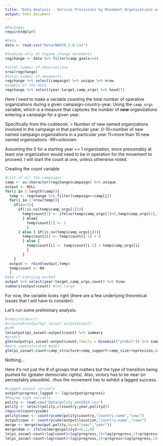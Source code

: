 ```yaml
---
title: "Data Analysis - Service Provisions by Movement Organizations within within Regime Change Movements"
output: html_document
---
```


```r
#Packages
require(dplyr)

#Data
data <- read.csv("Data/NAVCO_2.0.csv")

#looking only at regime change movements
regchange <- data %>% filter(camp_goals==0)

#total number of observations
nrow(regchange) 
#total number of movements
regchange %>% select(campaign) %>% unique %>% nrow
#sample of the data
regchange %>% select(year:target,camp_orgs) %>% head(7)
```

Here I need to make a variable counting the total number of operative organizations during a given campaign-country-year. Using the `camp_orgs` variable, which is a measure that captures the number of **_new_** organizations entering a campaign for a given year.

Specifically from the codebook:
> Number of new named organizations involved in the campaign in that particular year.
0-10=number of new named campaign organizations in a particular year 11=more than 10 new named organizations -99=unknown

Assuming the 0 for a starting year == 1 organization, since presumably at least one organization would need to be in operation for the movement to proceed. I will start the count at one, unless otherwise noted. 

Creating the count variable
```r
#List of all the campaigns
camp <- as.character(regchange$campaign) %>% unique
output <- NULL 
for(j in 1:length(camp)){
  temp <- regchange %>% filter(campaign==camp[j])
  for(i in 1:nrow(temp)){
    if(i==1){
      if(!is.na(temp$camp_orgs[1])){
        temp$count[1] <- ifelse(temp$camp_orgs[1]>0,temp$camp_orgs[1],1)
        } else{
          temp$count[1] <- 1
          }
      } else { if(is.na(temp$camp_orgs[i])){
        temp$count[i] <- temp$count[i-1] + 0
        } else { 
          temp$count[i] <- temp$count[i-1] + temp$camp_orgs[i]
          }
        }
    }
  output <- rbind(output,temp)
  temp$count <- NA
  }
#See if everying worked
output %>% select(year:target,camp_orgs,count) %>% View
summary(output$count) #too large
```

For now, the variable looks right (there are a few underlying theoretical issues that I will have to consider).

Let's run some preliminary analysis:
```r
#require(descr)
#crosstab(output$pi_socwel,output$count)
#LPM
lm(output$pi_socwel~output$count) %>% summary
#probit
glm(output$pi_socwel~output$count,family = binomial("probit")) %>% summary
#more sophistocated model
glm(pi_socwel~count+camp_structure+camp_support+camp_size+repression,data=output,family = binomial("probit")) %>% summary
```
Nothing...

Here it's not just the # of groups that matters but the type of transition being pushed for (greater democratic rights). Also, victory has to be near (or perceptably plausible)...thus the movement has to exhibit a lagged success.
```r
#Lagged output variable
output$progress_lagged <- lag(output$progress)
#Regime type variable
polity <- read.csv("Data/polity_p4v2013.csv")
polity <- select(polity,c(country,year,polity2))
require(countrycode)
polity$cowc <- countrycode(polity$country,"country.name","cowc")
output$cowc <- countrycode(output$location,"country.name","cowc")
merge <- merge(output,polity,by=c("cowc","year"))
merge$dem <- ifelse(merge$polity2>=6,1,0)
lm(pi_socwel~count+lag(count)+lag(progress,1)+lag(progress,2)+progress+dem,data=merge) %>% summary
lm(pi_socwel~count+lag(count)+lag(progress,1)+progress+lag(progress,1)*lag(count)+dem,data=merge) %>% summary
```

